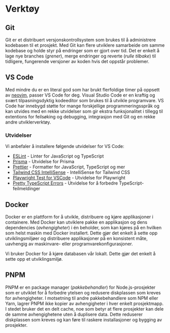 # Verktøy

## Git

Git er et distribuert versjonskontrollsystem som brukes til å administrere kodebasen til et prosjekt. Med Git kan flere utviklere samarbeide om samme kodebase og holde styr på endringer som er gjort over tid. Det er enkelt å lage nye branches (_grener_), merge endringer og reverte (_rulle tilbake_) til tidligere, fungerende versjoner av koden hvis det oppstår problemer.

## VS Code

Med mindre du er en literal god som har brukt flerfoldige timer på oppsett av [neovim](https://neovim.io/), passer VS Code for deg. Visual Studio Code er en kraftig og svært tilpasningsdyktig kodeeditor som brukes til å utvikle programvare. VS Code har innebygd støtte for mange forskjellige programmeringsspråk og kan utvides med en rekke utvidelser som gir ekstra funksjonalitet i tillegg til extentions for feilsøking og debugging, integrasjon med Git og en rekke andre utviklerverktøy.

### Utvidelser

Vi anbefaler å installere følgende utvidelser for VS Code:

- [ESLint](https://marketplace.visualstudio.com/items?itemName=dbaeumer.vscode-eslint) - Linter for JavaScript og TypeScript
- [Prisma](https://marketplace.visualstudio.com/items?itemName=Prisma.prisma) - Utvidelse for Prisma
- [Prettier](https://marketplace.visualstudio.com/items?itemName=esbenp.prettier-vscode) - Formatter for JavaScript, TypeScript og mer
- [Tailwind CSS IntelliSense](https://marketplace.visualstudio.com/items?itemName=bradlc.vscode-tailwindcss) - IntelliSense for Tailwind CSS
- [Playwright Test for VSCode](https://marketplace.visualstudio.com/items?itemName=ms-playwright.playwright) - Utvidelse for Playwright
- [Pretty TypeScript Errors](https://marketplace.visualstudio.com/items?itemName=yoavbls.pretty-ts-errors) - Utvidelse for å forbedre TypeScript-feilmeldinger

## Docker

Docker er en plattform for å utvikle, distribuere og kjøre applikasjoner i containere. Med Docker kan utviklere pakke en applikasjon og dens dependencies (_avhengigheter_) i én beholder, som kan kjøres på en hvilken som helst maskin med Docker installert. Dette gjør det enkelt å sette opp utviklingsmiljøer og distribuere applikasjoner på en konsistent måte, uavhengig av maskinvare- eller programvarekonfigurasjoner.

Vi bruker Docker for å kjøre databasen vår lokalt. Dette gjør det enkelt å sette opp et utviklingsmiljø.

## PNPM

PNPM er en package manager (_pakkebehandler_) for Node.js-prosjekter som er utviklet for å forbedre ytelsen og redusere diskplassen som kreves for avhengigheter. I motsetning til andre pakkebehandlere som NPM eller Yarn, lagrer PNPM ikke kopier av avhengigheter i hver enkelt prosjektmapp. I stedet bruker det en delt cache, noe som betyr at flere prosjekter kan dele de samme avhengighetene uten å duplisere data. Dette reduserer diskplassen som kreves og kan føre til raskere installasjoner og bygging av prosjekter.
